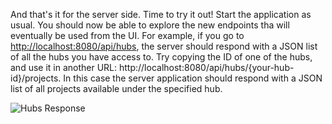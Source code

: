 And that's it for the server side. Time to try it out! Start the application as usual.
You should now be able to explore the new endpoints tha will eventually be used from
the UI. For example, if you go to [http://localhost:8080/api/hubs](http://localhost:8080/api/hubs),
the server should respond with a JSON list of all the hubs you have access to. Try copying the ID of
one of the hubs, and use it in another URL: http://localhost:8080/api/hubs/{your-hub-id}/projects.
In this case the server application should respond with a JSON list of all projects
available under the specified hub.

![Hubs Response](./hubs-response.png)

